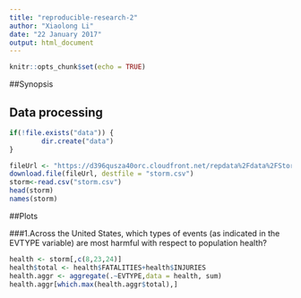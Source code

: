 ```yaml
---
title: "reproducible-research-2"
author: "Xiaolong Li"
date: "22 January 2017"
output: html_document
---
```


```r
knitr::opts_chunk$set(echo = TRUE)
```
##Synopsis

## Data processing
```r
if(!file.exists("data")) {
        dir.create("data")
}

fileUrl <- "https://d396qusza40orc.cloudfront.net/repdata%2Fdata%2FStormData.csv.bz2"
download.file(fileUrl, destfile = "storm.csv")
storm<-read.csv("storm.csv")
head(storm)
names(storm)

```

##Plots

###1.Across the United States, which types of events (as indicated in the EVTYPE variable) are most harmful with respect to population health?

```r
health <- storm[,c(8,23,24)]
health$total <- health$FATALITIES+health$INJURIES
health.aggr <- aggregate(.~EVTYPE,data = health, sum)
health.aggr[which.max(health.aggr$total),]
```

